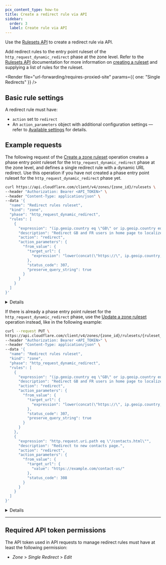 ```yaml
---
pcx_content_type: how-to
title: Create a redirect rule via API
sidebar:
  order: 3
  label: Create rule via API
---
```



Use the [Rulesets API](/ruleset-engine/rulesets-api/) to create a redirect rule via API.

Add redirect rules to the entry point ruleset of the `http_request_dynamic_redirect` phase at the zone level. Refer to the [Rulesets API](/ruleset-engine/rulesets-api/) documentation for more information on [creating a ruleset](/ruleset-engine/rulesets-api/create/) and supplying a list of rules for the ruleset.

<Render
	file="url-forwarding/requires-proxied-site"
	params={{ one: "Single Redirects" }}
/>

## Basic rule settings

A redirect rule must have:

- `action` set to `redirect`
- An `action_parameters` object with additional configuration settings — refer to [Available settings](/rules/url-forwarding/single-redirects/settings/) for details.

## Example requests

The following request of the [Create a zone ruleset](/api/resources/rulesets/methods/create/) operation creates a phase entry point ruleset for the `http_request_dynamic_redirect` phase at the zone level, and defines a single redirect rule with a dynamic URL redirect. Use this operation if you have not created a phase entry point ruleset for the `http_request_dynamic_redirect` phase yet.

```bash title="Request"
curl https://api.cloudflare.com/client/v4/zones/{zone_id}/rulesets \
--header "Authorization: Bearer <API_TOKEN>" \
--header "Content-Type: application/json" \
--data '{
  "name": "Redirect rules ruleset",
  "kind": "zone",
  "phase": "http_request_dynamic_redirect",
  "rules": [
    {
      "expression": "(ip.geoip.country eq \"GB\" or ip.geoip.country eq \"FR\") and http.request.uri.path eq \"/\"",
      "description": "Redirect GB and FR users in home page to localized site.",
      "action": "redirect",
      "action_parameters": {
        "from_value": {
          "target_url": {
            "expression": "lower(concat(\"https://\", ip.geoip.country, \".example.com\"))"
          },
          "status_code": 307,
          "preserve_query_string": true
        }
      }
    }
  ]
}'
```

<Details header="Response">

```json
{
	"result": {
		"id": "528f4f03bf0da53a29907199625867be",
		"name": "Redirect rules ruleset",
		"kind": "zone",
		"version": "1",
		"rules": [
			{
				"id": "235e557b92fd4e5e8753ee665a9ddd75",
				"version": "1",
				"expression": "(ip.geoip.country eq \"GB\" or ip.geoip.country eq \"FR\") and http.request.uri.path eq \"/\"",
				"description": "Redirect GB and FR users in home page to localized site.",
				"action": "redirect",
				"action_parameters": {
					"from_value": {
						"target_url": {
							"expression": "lower(concat(\"https://\", ip.geoip.country, \".example.com\"))"
						},
						"status_code": 307,
						"preserve_query_string": true
					}
				},
				"last_updated": "2022-09-28T09:20:42Z"
			}
		],
		"last_updated": "2022-09-28T09:20:42Z",
		"phase": "http_request_dynamic_redirect"
	},
	"success": true,
	"errors": [],
	"messages": []
}
```

</Details>

If there is already a phase entry point ruleset for the `http_request_dynamic_redirect` phase, use the [Update a zone ruleset](/api/resources/rulesets/methods/update/) operation instead, like in the following example:

```bash title="Request"
curl --request PUT \
https://api.cloudflare.com/client/v4/zones/{zone_id}/rulesets/{ruleset_id} \
--header "Authorization: Bearer <API_TOKEN>" \
--header "Content-Type: application/json" \
--data '{
  "name": "Redirect rules ruleset",
  "kind": "zone",
  "phase": "http_request_dynamic_redirect",
  "rules": [
    {
      "expression": "(ip.geoip.country eq \"GB\" or ip.geoip.country eq \"FR\") and http.request.uri.path eq \"/\"",
      "description": "Redirect GB and FR users in home page to localized site.",
      "action": "redirect",
      "action_parameters": {
        "from_value": {
          "target_url": {
            "expression": "lower(concat(\"https://\", ip.geoip.country, \".example.com\"))"
          },
          "status_code": 307,
          "preserve_query_string": true
        }
      }
    },
    {
      "expression": "http.request.uri.path eq \"/contacts.html\"",
      "description": "Redirect to new contacts page.",
      "action": "redirect",
      "action_parameters": {
        "from_value": {
          "target_url": {
            "value": "https://example.com/contact-us/"
          },
          "status_code": 308
        }
      }
    }
  ]
}'
```

<Details header="Response">

```json
{
	"result": {
		"id": "528f4f03bf0da53a29907199625867be",
		"name": "Redirect rules ruleset",
		"description": "",
		"kind": "zone",
		"version": "2",
		"rules": [
			{
				"id": "235e557b92fd4e5e8753ee665a9ddd75",
				"version": "1",
				"action": "redirect",
				"action_parameters": {
					"from_value": {
						"target_url": {
							"expression": "lower(concat(\"https://\", ip.geoip.country, \".example.com\"))"
						},
						"status_code": 307,
						"preserve_query_string": true
					}
				},
				"expression": "(ip.geoip.country eq \"GB\" or ip.geoip.country eq \"FR\") and http.request.uri.path eq \"/\"",
				"description": "Redirect GB and FR users in home page to localized site.",
				"last_updated": "2022-10-03T15:38:51.658387Z",
				"ref": "235e557b92fd4e5e8753ee665a9ddd75",
				"enabled": true
			},
			{
				"id": "cfad5efbfcd1440fb5b30cf30f95ece3",
				"version": "1",
				"action": "redirect",
				"action_parameters": {
					"from_value": {
						"target_url": {
							"value": "https://example.com/contact-us/"
						},
						"status_code": 308
					}
				},
				"expression": "http.request.uri.path eq \"/contacts.html\"",
				"description": "Redirect to new contacts page.",
				"last_updated": "2022-10-03T15:38:51.658387Z",
				"ref": "cfad5efbfcd1440fb5b30cf30f95ece3",
				"enabled": true
			}
		],
		"last_updated": "2022-10-03T15:38:51.658387Z",
		"phase": "http_request_dynamic_redirect"
	},
	"success": true,
	"errors": [],
	"messages": []
}
```

</Details>

---

## Required API token permissions

The API token used in API requests to manage redirect rules must have at least the following permission:

- _Zone_ > _Single Redirect_ > _Edit_
